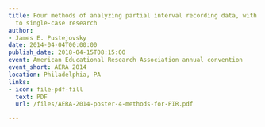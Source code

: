 ```yaml
---
title: Four methods of analyzing partial interval recording data, with application
  to single-case research
author:
- James E. Pustejovsky
date: 2014-04-04T00:00:00
publish_date: 2018-04-15T08:15:00
event: American Educational Research Association annual convention
event_short: AERA 2014
location: Philadelphia, PA
links:
- icon: file-pdf-fill
  text: PDF
  url: /files/AERA-2014-poster-4-methods-for-PIR.pdf

---
```




